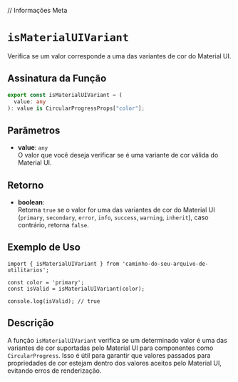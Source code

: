 
// Informações Meta
<Meta title="Functions/isMaterialUIVariant" />

# `isMaterialUIVariant`

Verifica se um valor corresponde a uma das variantes de cor do Material UI.

## Assinatura da Função

```typescript
export const isMaterialUIVariant = (
  value: any
): value is CircularProgressProps["color"];
```

## Parâmetros

- **value**: `any`  
  O valor que você deseja verificar se é uma variante de cor válida do Material UI.

## Retorno

- **boolean**:  
  Retorna `true` se o valor for uma das variantes de cor do Material UI (`primary`, `secondary`, `error`, `info`, `success`, `warning`, `inherit`), caso contrário, retorna `false`.

## Exemplo de Uso

```tsx
import { isMaterialUIVariant } from 'caminho-do-seu-arquivo-de-utilitarios';

const color = 'primary';
const isValid = isMaterialUIVariant(color);

console.log(isValid); // true
```

## Descrição

A função `isMaterialUIVariant` verifica se um determinado valor é uma das variantes de cor suportadas pelo Material UI para componentes como `CircularProgress`. Isso é útil para garantir que valores passados para propriedades de cor estejam dentro dos valores aceitos pelo Material UI, evitando erros de renderização.
